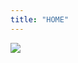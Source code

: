 ```yaml
---
title: "HOME"
---
```


<div class="index-main">
  <div class="main-photo"><img src="Images/LogoNB.png"></div>
  <div id="main-text">
  <div class="inner-text">
  <!-- <h4>PhD Epidemiology</h4> -->
  <!-- <h5>Center for Animal Disease Modeling and Surveillance</h5> -->
  <!-- <h5>Veterinary Medicine and Epidemiology</h5> -->
  <!-- <h5>UC Davis</h5> -->
  </div>
  </div>
</div>